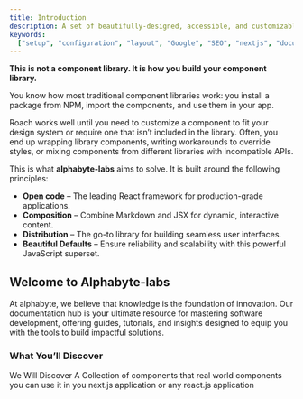 ```yaml
---
title: Introduction
description: A set of beautifully-designed, accessible, and customizable components to help you build your component library. Open Source.
keywords:
  ["setup", "configuration", "layout", "Google", "SEO", "nextjs", "documents"]
---
```


**This is not a component library. It is how you build your component library.**

You know how most traditional component libraries work: you install a package from NPM, import the components, and use them in your app.

Roach works well until you need to customize a component to fit your design system or require one that isn’t included in the library. Often, you end up wrapping library components, writing workarounds to override styles, or mixing components from different libraries with incompatible APIs.

This is what **alphabyte-labs** aims to solve. It is built around the following principles:

- **Open code** – The leading React framework for production-grade applications.
- **Composition** – Combine Markdown and JSX for dynamic, interactive content.
- **Distribution** – The go-to library for building seamless user interfaces.
- **Beautiful Defaults** – Ensure reliability and scalability with this powerful JavaScript superset.

## Welcome to Alphabyte-labs

At alphabyte, we believe that knowledge is the foundation of innovation. Our documentation hub is your ultimate resource for mastering software development, offering guides, tutorials, and insights designed to equip you with the tools to build impactful solutions.

### What You’ll Discover

We Will Discover A Collection of components that real world components you can use it in you next.js application or any react.js application
